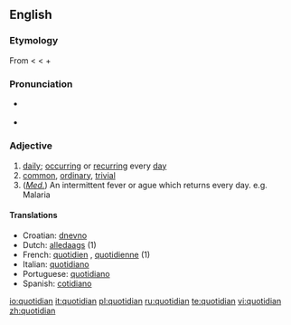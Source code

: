 ==English==

===Etymology===
From {{L.}} {{term|quotidianus|quotīdiānus|everyday|lang=la}} < {{term|quotidie|quotīdiē|daily|lang=la}} < {{term|quot||how many|lang=la}} + {{term|dies|diēs|day|lang=la}}

===Pronunciation===
* {{a|RP}} {{IPA|/kwɒˈtɪdɪən/}}
* {{audio|en-us-quotidian.ogg|Audio (US)}}

===Adjective===
{{en-adj}}

# [[daily]]; [[occurring]] or [[recurring]] every [[day]]
# [[common]], [[ordinary]], [[trivial]]
# (''[[medical|Med.]]'') An intermittent fever or ague which returns every day. e.g. Malaria

====Translations====
*Croatian: [[dnevno]]
*Dutch: [[alledaags]] (1)
*French: [[quotidien]] {{m}}, [[quotidienne]] {{f}} (1)
*Italian: [[quotidiano]]
*Portuguese: [[quotidiano]]
*Spanish: [[cotidiano]]

[[io:quotidian]]
[[it:quotidian]]
[[pl:quotidian]]
[[ru:quotidian]]
[[te:quotidian]]
[[vi:quotidian]]
[[zh:quotidian]]